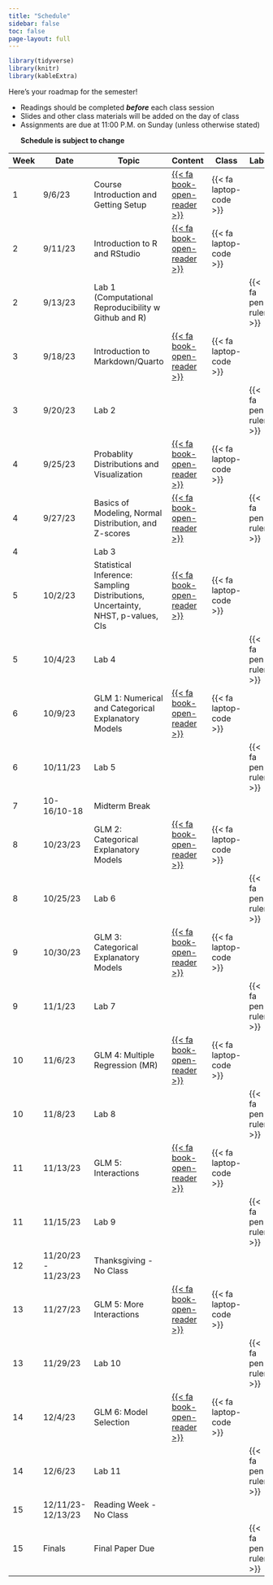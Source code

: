 ```yaml
---
title: "Schedule"
sidebar: false
toc: false
page-layout: full
---
```


```r
library(tidyverse)
library(knitr)
library(kableExtra)
```

::: schedule-page
Here's your roadmap for the semester!

<ul class="icon-list">

<li><i class="fas fa-book-reader"></i> Readings should be completed
***before*** each class session</li>

<li><i class="fas fa-laptop-code"></i> Slides and other class materials
will be added on the day of class</li>

<li><i class="fas fa-pen-ruler"></i> Assignments are due at 11:00 P.M.
on Sunday (unless otherwise stated)</li>

**Schedule is subject to change**

</ul>

| Week | Date                | Topic                                                                           | Content                                               | Class                  | Labs                 |
|------|---------------------|---------------------------------------------------------------------------------|-------------------------------------------------------|------------------------|----------------------|
| 1    | 9/6/23              | Course Introduction and Getting Setup                                           | [{{< fa book-open-reader >}}](/schedule/01-week.qmd)  | {{< fa laptop-code >}} |                      |
| 2    | 9/11/23             | Introduction to R and RStudio                                                   | [{{< fa book-open-reader >}}](/schedule/02-week.qmd)  | {{< fa laptop-code >}} |                      |
| 2    | 9/13/23             | Lab 1 (Computational Reproducibility w Github and R)                            |                                                       |                        | {{< fa pen-ruler >}} |
| 3    | 9/18/23             | Introduction to Markdown/Quarto                                                 | [{{< fa book-open-reader >}}](/schedule/03-week.qmd)  | {{< fa laptop-code >}} |                      |
| 3    | 9/20/23             | Lab 2                                                                           |                                                       |                        | {{< fa pen-ruler >}} |
| 4    | 9/25/23             | Probablity Distributions and Visualization                                      | [{{< fa book-open-reader >}}](/schedule/04-week.qmd)  | {{< fa laptop-code >}} |                      |
| 4    | 9/27/23             | Basics of Modeling, Normal Distribution, and Z-scores                           | [{{< fa book-open-reader >}}](/schedule/04b-week.qmd) |                        | {{< fa pen-ruler >}} |
| 4    |                     | Lab 3                                                                           |                                                       |                        |                      |
| 5    | 10/2/23             | Statistical Inference: Sampling Distributions, Uncertainty, NHST, p-values, CIs | [{{< fa book-open-reader >}}](/schedule/05-week.qmd)  | {{< fa laptop-code >}} |                      |
| 5    | 10/4/23             | Lab 4                                                                           |                                                       |                        | {{< fa pen-ruler >}} |
| 6    | 10/9/23             | GLM 1: Numerical and Categorical Explanatory Models                             | [{{< fa book-open-reader >}}](/schedule/06-week.qmd)  | {{< fa laptop-code >}} |                      |
| 6    | 10/11/23            | Lab 5                                                                           |                                                       |                        | {{< fa pen-ruler >}} |
| 7    | 10-16/10-18         | Midterm Break                                                                   |                                                       |                        |                      |
| 8    | 10/23/23            | GLM 2: Categorical Explanatory Models                                           | [{{< fa book-open-reader >}}](/schedule/08-week.qmd)  | {{< fa laptop-code >}} |                      |
| 8    | 10/25/23            | Lab 6                                                                           |                                                       |                        | {{< fa pen-ruler >}} |
| 9    | 10/30/23            | GLM 3: Categorical Explanatory Models                                           | [{{< fa book-open-reader >}}](/schedule/09-week.qmd)  | {{< fa laptop-code >}} |                      |
| 9    | 11/1/23             | Lab 7                                                                           |                                                       |                        | {{< fa pen-ruler >}} |
| 10   | 11/6/23             | GLM 4: Multiple Regression (MR)                                                 | [{{< fa book-open-reader >}}](/schedule/10-week.qmd)  | {{< fa laptop-code >}} |                      |
| 10   | 11/8/23             | Lab 8                                                                           |                                                       |                        | {{< fa pen-ruler >}} |
| 11   | 11/13/23            | GLM 5: Interactions                                                             | [{{< fa book-open-reader >}}](/schedule/11-week.qmd)  | {{< fa laptop-code >}} |                      |
| 11   | 11/15/23            | Lab 9                                                                           |                                                       |                        | {{< fa pen-ruler >}} |
| 12   | 11/20/23 - 11/23/23 | Thanksgiving - No Class                                                         |                                                       |                        |                      |
| 13   | 11/27/23            | GLM 5: More Interactions                                                        | [{{< fa book-open-reader >}}](/schedule/13-week.qmd)  | {{< fa laptop-code >}} |                      |
| 13   | 11/29/23            | Lab 10                                                                          |                                                       |                        | {{< fa pen-ruler >}} |
| 14   | 12/4/23             | GLM 6: Model Selection                                                          | [{{< fa book-open-reader >}}](/schedule/14-week.qmd)  | {{< fa laptop-code >}} |                      |
| 14   | 12/6/23             | Lab 11                                                                          |                                                       |                        | {{< fa pen-ruler >}} |
| 15   | 12/11/23-12/13/23   | Reading Week - No Class                                                         |                                                       |                        |                      |
| 15   | Finals              | Final Paper Due                                                                 |                                                       |                        | {{< fa pen-ruler >}} |
:::
